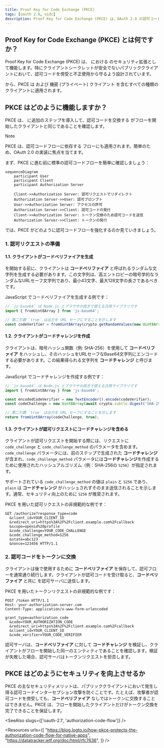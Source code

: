 ```yaml
---
title: Proof Key for Code Exchange (PKCE)
tags: [oauth 2.0, oidc]
description: Proof Key for Code Exchange (PKCE) は、OAuth 2.0 の認可コードを傍受と不正使用から保護するためのセキュリティ拡張です。OAuth 2.1 ではすべての種類のクライアントに適用されます。
---
```


## Proof Key for Code Exchange (PKCE) とは何ですか？

Proof Key for Code Exchange (PKCE) は、<Ref slug="oauth-2.0" /> における <Ref slug="authorization-code-flow" /> のセキュリティ拡張として機能します。特にクライアントシークレットが安全でないパブリッククライアントにおいて、認可コードを傍受と不正使用から守るよう設計されています。

<Ref slug="oauth-2.1" /> から、PKCE は <Ref slug="client" headingId="public-clients" /> および <Ref slug="client" headingId="confidential-clients">機密 (プライベート) クライアント</Ref> を含むすべての種類のクライアントに適用されます。

## PKCE はどのように機能しますか？

PKCE は、<Ref slug="authorization-code-flow" /> に追加のステップを導入して、認可コードを交換する <Ref slug="client" /> がフローを開始したクライアントと同じであることを確認します。

> [!Note]
> PKCE は、認可コードフローに依存する <Ref slug="openid-connect" /> フローにも適用されます。簡単のため、OAuth 2.0 の実装に焦点を当てます。

まず、PKCE に進む前に標準の認可コードフローを簡単に確認しましょう：

```mermaid
sequenceDiagram
    participant User
    participant Client
    participant Authorization Server

    Client->>Authorization Server: 認可リクエストでリダイレクト
    Authorization Server->>User: 認可プロンプト
    User->>Authorization Server: アクセスの許可
    Authorization Server->>Client: 認可コードの発行
    Client->>Authorization Server: トークン交換のため認可コードを送信
    Authorization Server->>Client: トークンの発行
```

では、PKCE がどのように認可コードフローを強化するのか見ていきましょう。

### 1. 認可リクエストの準備

#### 1.1. クライアントがコードベリファイアを生成

<Ref slug="authorization-request" /> を開始する前に、クライアントは **コードベリファイア** と呼ばれるランダムな文字列を生成する必要があります。この文字列は、高エントロピーの暗号学的なランダムなURLセーフ文字列であり、最小43文字、最大128文字の長さであるべきです。

JavaScript でコードベリファイアを生成する例です：

```javascript
// `js-base64` は Node.js とブラウザの両方で使える汎用ライブラリです
import { fromUint8Array } from 'js-base64';

// 第二引数 `true` は出力を URL セーフにすることを示します
const codeVerifier = fromUint8Array(crypto.getRandomValues(new Uint8Array(64)), true);
```

#### 1.2. クライアントがコードチャレンジを作成

クライアントは、暗号ハッシュ関数（例: SHA-256）を使用して **コードベリファイア** をハッシュし、そのハッシュをURLセーフなBase64文字列にエンコードする必要があります。この結果得られる文字列を **コードチャレンジ** と呼びます。

JavaScript でコードチャレンジを作成する例です：

```javascript
// `js-base64` は Node.js とブラウザの両方で使える汎用ライブラリです
import { fromUint8Array } from 'js-base64';

const encodedCodeVerifier = new TextEncoder().encode(codeVerifier);
const codeChallenge = new Uint8Array(await crypto.subtle.digest('SHA-256', encodedCodeVerifier));

// 第二引数 `true` は出力を URL セーフにすることを示します
return fromUint8Array(codeChallenge, true);
```

#### 1.3. クライアントが認可リクエストにコードチャレンジを含める

クライアントが認可リクエストを開始する際には、リクエストに `code_challenge` と `code_challenge_method` のパラメータを含めます。`code_challenge` パラメータには、前のステップで生成された **コードチャレンジ** が含まれ、`code_challenge_method` パラメータには**コードチャレンジ**を作成するために使用されたハッシュアルゴリズム（例：SHA-256の `S256`）が指定されます。

サポートされている `code_challenge_method` の値は `plain` と `S256` であり、`plain` は **コードチャレンジ** がハッシュされずそのまま送信されることを示します。通常、セキュリティ向上のために `S256` が推奨されます。

PKCE を用いた認可リクエストの非規範的な例です：

```http
GET /authorize?response_type=code
  &client_id=YOUR_CLIENT_ID
  &redirect_uri=https%3A%2F%2Fclient.example.com%2Fcallback
  &scope=openid%20profile
  &code_challenge=YOUR_CODE_CHALLENGE
  &code_challenge_method=S256
  &state=abc123
  &nonce=123456 HTTP/1.1
```

### 2. 認可コードをトークンに交換

クライアントは後で使用するために **コードベリファイア** を保存して、認可フローを通常通り続行します。クライアントが認可コードを受け取ると、**コードベリファイア** と共に <Ref slug="token-request" /> を認可サーバに送信します。

PKCE を用いたトークンリクエストの非規範的な例です：

```http
POST /token HTTP/1.1
Host: your-authorization-server.com
Content-Type: application/x-www-form-urlencoded

grant_type=authorization_code
  &code=YOUR_AUTHORIZATION_CODE
  &redirect_uri=https%3A%2F%2Fclient.example.com%2Fcallback
  &client_id=YOUR_CLIENT_ID
  &code_verifier=YOUR_CODE_VERIFIER
```

認可サーバは、**コードベリファイア** に対して **コードチャレンジ** を検証し、クライアントがフローを開始した同一のエンティティであることを確認します。検証が失敗した場合、認可サーバはトークンリクエストを拒否します。

## PKCE はどのようにセキュリティを向上させるか

PKCE の主なセキュリティメリットは、パブリッククライアントにおいて発生し得る認可コードインターセプション攻撃を防ぐことです。たとえば、攻撃者が認可コードを傍受しても、**コードベリファイア** なしではトークンに交換することはできません。PKCE は、フローを開始したクライアントだけがトークン交換を完了できることを保証します。

<SeeAlso slugs={['oauth-2.1', 'authorization-code-flow']} />

<Resources
  urls={[
    "https://blog.logto.io/how-pkce-protects-the-authorization-code-flow-for-native-apps",
    "https://datatracker.ietf.org/doc/html/rfc7636",
  ]}
/>